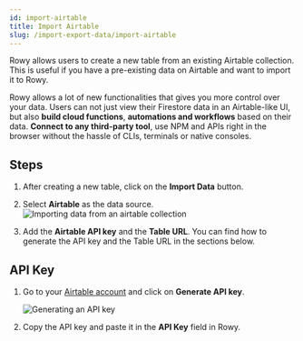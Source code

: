 ```yaml
---
id: import-airtable
title: Import Airtable
slug: /import-export-data/import-airtable
---
```



Rowy allows users to create a new table from an existing Airtable collection. This is useful if you have a pre-existing data on Airtable and want to import it to Rowy.

Rowy allows a lot of new functionalities that gives you more control over your data. Users can not just view their Firestore data in an Airtable-like UI, but also **build cloud functions**, **automations and workflows** based on their data. **Connect to any third-party tool**, use NPM and APIs right in the browser without the hassle of CLIs, terminals or native consoles.

## Steps

1. After creating a new table, click on the **Import Data** button.

2. Select **Airtable** as the data source.
    <img 
        src={importData} 
        alt="Importing data from an airtable collection" 
    />

3. Add the **Airtable API key** and the **Table URL**. You can find how to generate the API key and the Table URL in the sections below.


## API Key

1. Go to your [Airtable account](https://airtable.com/account) and click on **Generate API key**.

    <img 
        src= {generateAPIKey} 
        alt="Generating an API key"
    />

2. Copy the API key and paste it in the **API Key** field in Rowy.
